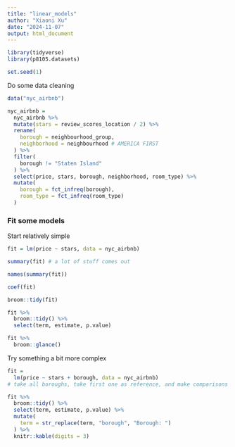 ```yaml
---
title: "linear_models"
author: "Xiaoni Xu"
date: "2024-11-07"
output: html_document
---
```

```r
library(tidyverse)
library(p8105.datasets)

set.seed(1)
```

Do some data cleaning

```r
data("nyc_airbnb")

nyc_airbnb =
  nyc_airbnb %>% 
  mutate(stars = review_scores_location / 2) %>% 
  rename(
    borough = neighbourhood_group,
    neighborhood = neighbourhood # AMERICA FIRST
  ) %>% 
  filter(
    borough != "Staten Island"
  ) %>% 
  select(price, stars, borough, neighborhood, room_type) %>% 
  mutate(
    borough = fct_infreq(borough),
    room_type = fct_infreq(room_type)
  )
```

### Fit some models

Start relatively simple
```r
fit = lm(price ~ stars, data = nyc_airbnb)

summary(fit) # a lot of stuff comes out

names(summary(fit))

coef(fit)

broom::tidy(fit)

fit %>% 
  broom::tidy() %>% 
  select(term, estimate, p.value)

fit %>% 
  broom::glance()
```

Try something a bit more complex
```r
fit =
  lm(price ~ stars + borough, data = nyc_airbnb)
# take all boroughs, take first one as reference, and make comparisons with that one. continue with the rest of the boroughs.

fit %>% 
  broom::tidy() %>% 
  select(term, estimate, p.value) %>% 
  mutate(
    term = str_replace(term, "borough", "Borough: ")
  ) %>% 
  knitr::kable(digits = 3)
```

